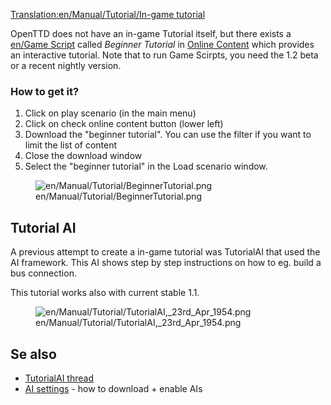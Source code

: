 [[Translation:en/Manual/Tutorial/In-game tutorial]]


{{en/Manual/Tutorial/Navigation}}

OpenTTD does not have an in-game Tutorial itself, but there exists a [[en/Game Script]] called ''Beginner Tutorial'' in [[en/Manual/Online content|Online Content]] which provides an interactive tutorial. Note that to run Game Scirpts, you need the 1.2 beta or a recent nightly version.

=== How to get it? ===
# Click on play scenario (in the main menu)
# Click on check online content button (lower left)
# Download the "beginner tutorial". You can use the filter if you want to limit the list of content
# Close the download window
# Select the "beginner tutorial" in the Load scenario window.

[[File:en/Manual/Tutorial/BeginnerTutorial.png]]

== Tutorial AI ==
A previous attempt to create a in-game tutorial was TutorialAI that used the AI framework. This AI shows step by step instructions on how to eg. build a bus connection.

This tutorial works also with current stable 1.1.

[[File:en/Manual/Tutorial/TutorialAI, 23rd Apr 1954.png]]

==Se also==
* [http://www.tt-forums.net/viewtopic.php?f=65&t=55400 TutorialAI thread]
* [[en/Manual/AI settings|AI settings]] - how to download + enable AIs